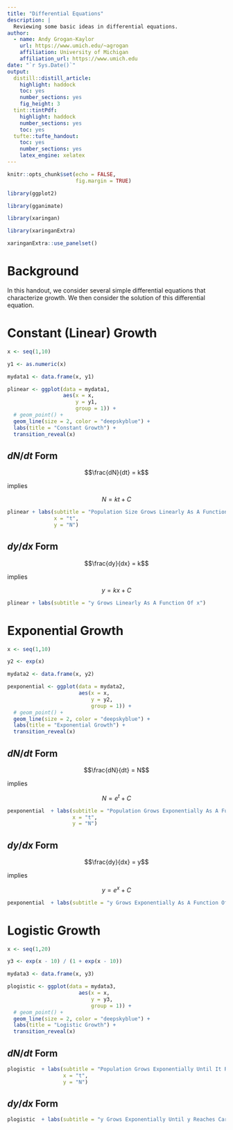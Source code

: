 ```yaml
---
title: "Differential Equations"
description: |
  Reviewing some basic ideas in differential equations.
author:
  - name: Andy Grogan-Kaylor 
    url: https://www.umich.edu/~agrogan
    affiliation: University of Michigan
    affiliation_url: https://www.umich.edu
date: "`r Sys.Date()`"
output:
  distill::distill_article:
    highlight: haddock
    toc: yes
    number_sections: yes
    fig_height: 3
  tint::tintPdf:
    highlight: haddock
    number_sections: yes
    toc: yes
  tufte::tufte_handout:
    toc: yes
    number_sections: yes
    latex_engine: xelatex
---
```


```r

knitr::opts_chunk$set(echo = FALSE,
                      fig.margin = TRUE)

library(ggplot2)

library(gganimate)

library(xaringan)

library(xaringanExtra)

xaringanExtra::use_panelset()


```


# Background

In this handout, we consider several simple differential equations that characterize growth. We then consider the solution of this differential equation.

# Constant (Linear) Growth

```r

x <- seq(1,10)

y1 <- as.numeric(x)

mydata1 <- data.frame(x, y1)

plinear <- ggplot(data = mydata1,
                  aes(x = x,
                      y = y1,
                      group = 1)) +
  # geom_point() +
  geom_line(size = 2, color = "deepskyblue") +
  labs(title = "Constant Growth") +
  transition_reveal(x)

```

::::: {.panelset}

::: {.panel}

## $dN/dt$ Form {.panel-name}

$$\frac{dN}{dt} = k$$ 

implies 

$$N = kt + C$$

```r

plinear + labs(subtitle = "Population Size Grows Linearly As A Function Of Time",
               x = "t", 
               y = "N")

```

:::

::: {.panel}

## $dy/dx$ Form {.panel-name}

$$\frac{dy}{dx} = k$$ 

implies 

$$y = kx + C$$

```r

plinear + labs(subtitle = "y Grows Linearly As A Function Of x")

```

:::

:::::

# Exponential Growth

```r

x <- seq(1,10)

y2 <- exp(x)

mydata2 <- data.frame(x, y2)

pexponential <- ggplot(data = mydata2,
                       aes(x = x,
                           y = y2,
                           group = 1)) +
  # geom_point() +
  geom_line(size = 2, color = "deepskyblue") +
  labs(title = "Exponential Growth") +
  transition_reveal(x)


```

::::: {.panelset}

::: {.panel}

## $dN/dt$ Form {.panel-name}

$$\frac{dN}{dt} = N$$

implies

$$N = e^t + C$$

```r

pexponential  + labs(subtitle = "Population Grows Exponentially As A Function Of Time",
                     x = "t", 
                     y = "N")

```

:::

::: {.panel}

## $dy/dx$ Form {.panel-name}

$$\frac{dy}{dx} = y$$

implies

$$y = e^x + C$$

```r

pexponential  + labs(subtitle = "y Grows Exponentially As A Function Of x")

```

:::

:::::

# Logistic Growth

```r

x <- seq(1,20)

y3 <- exp(x - 10) / (1 + exp(x - 10))

mydata3 <- data.frame(x, y3)

plogistic <- ggplot(data = mydata3,
                       aes(x = x,
                           y = y3,
                           group = 1)) +
  # geom_point() +
  geom_line(size = 2, color = "deepskyblue") +
  labs(title = "Logistic Growth") +
  transition_reveal(x)


```


::::: {.panelset}

::: {.panel}

## $dN/dt$ Form {.panel-name}


```r

plogistic  + labs(subtitle = "Population Grows Exponentially Until It Reaches Carrying Capacity",
                  x = "t", 
                  y = "N")

```

:::

::: {.panel}

## $dy/dx$ Form {.panel-name}

```r

plogistic  + labs(subtitle = "y Grows Exponentially Until y Reaches Carrying Capacity")

```

:::

:::::



